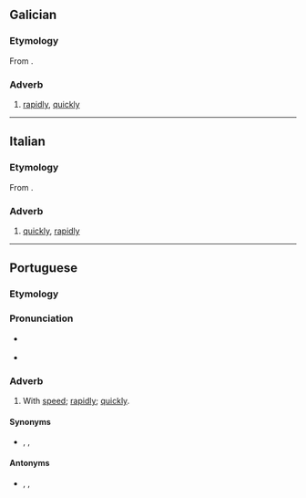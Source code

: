 {{also|rápidamente|ràpidamente}}
==Galician==

===Etymology===
From {{suffix|gl|rápido|mente}}.

===Adverb===
{{gl-adv}}

# [[rapidly]], [[quickly]]

----

==Italian==

===Etymology===
From {{suffix|it|rapido|mente}}.

===Adverb===
{{it-adv}}

# [[quickly]], [[rapidly]]

----

==Portuguese==

===Etymology===
{{pt-etym-mente|rápido|rápida}}

===Pronunciation===
* {{a|PT}} {{IPA|pt|/ʁa.pi.ðɐ.ˈmẽ.tɨ/}}
* {{hyphenation|pt|ra|pi|da|men|te}}

===Adverb===
{{pt-adv|sup=rapidissimamente}}

# With [[speed]]; [[rapidly]]; [[quickly]].

====Synonyms====
* {{l|pt|depressa}}, {{l|pt|rápido}}, {{l|pt|vapt vupt}}

====Antonyms====
* {{l|pt|devagar}}, {{l|pt|lentamente}}, {{l|pt|vagarosamente}}